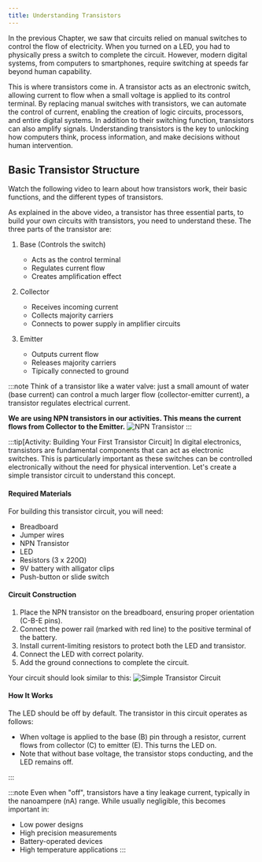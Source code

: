 ```yaml
---
title: Understanding Transistors
---
```



In the previous Chapter, we saw that circuits relied on manual switches to control the flow of electricity. When you turned on a LED, you had to physically press a switch to complete the circuit. However, modern digital systems, from computers to smartphones, require switching at speeds far beyond human capability.

This is where transistors come in. A transistor acts as an electronic switch, allowing current to flow when a small voltage is applied to its control terminal. By replacing manual switches with transistors, we can automate the control of current, enabling the creation of logic circuits, processors, and entire digital systems. In addition to their switching function, transistors can also amplify signals. Understanding transistors is the key to unlocking how computers think, process information, and make decisions without human intervention.

## Basic Transistor Structure

Watch the following video to learn about how transistors work, their basic functions, and the different types of transistors.

<div class='not-content'>
  <YouTube id='J4oO7PT_nzQ' params='fs=1&modestbranding=1&rel=0&autoplay=1' />
</div>

As explained in the above video, a transistor has three essential parts, to build your own circuits with transistors, you need to understand these. The three parts of the transistor are:

1. Base (Controls the switch)

   - Acts as the control terminal
   - Regulates current flow
   - Creates amplification effect

2. Collector

   - Receives incoming current
   - Collects majority carriers
   - Connects to power supply in amplifier circuits

3. Emitter
   - Outputs current flow
   - Releases majority carriers
   - Tipically connected to ground

:::note
Think of a transistor like a water valve: just a small amount of water (base current) can control a much larger flow (collector-emitter current), a transistor regulates electrical current.

**We are using NPN transistors in our activities. This means the current flows from Collector to the Emitter.**
![NPN Transistor](../images-common/NPN-resistor.png)
:::

:::tip[Activity: Building Your First Transistor Circuit]
In digital electronics, transistors are fundamental components that can act as electronic switches. This is particularly important as these switches can be controlled electronically without the need for physical intervention. Let's create a simple transistor circuit to understand this concept.

#### Required Materials

For building this transistor circuit, you will need:
* Breadboard
* Jumper wires
* NPN Transistor
* LED
* Resistors (3 x 220Ω)
* 9V battery with alligator clips
* Push-button or slide switch

#### Circuit Construction

1. Place the NPN transistor on the breadboard, ensuring proper orientation (C-B-E pins).
2. Connect the power rail (marked with red line) to the positive terminal of the battery.
3. Install current-limiting resistors to protect both the LED and transistor.
4. Connect the LED with correct polarity.
5. Add the ground connections to complete the circuit.

Your circuit should look similar to this:
![Simple Transistor Circuit](../images-common/first-transistor.png)

#### How It Works
The LED should be off by default. The transistor in this circuit operates as follows:
* When voltage is applied to the base (B) pin through a resistor, current flows from collector (C) to emitter (E). This turns the LED on.
* Note that without base voltage, the transistor stops conducting, and the LED remains off.



:::

:::note
Even when "off", transistors have a tiny leakage current, typically in the nanoampere (nA) range. While usually negligible, this becomes important in:

- Low power designs
- High precision measurements
- Battery-operated devices
- High temperature applications
  :::
